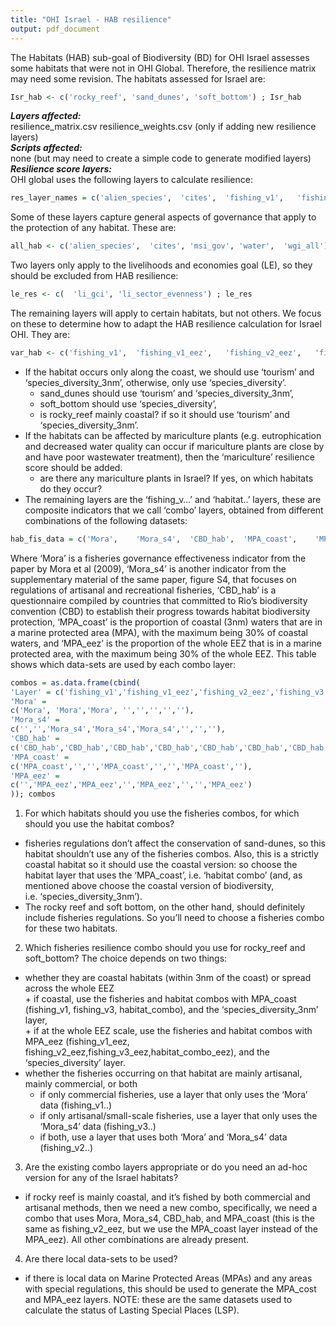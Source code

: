 ```yaml
---
title: "OHI Israel - HAB resilience"
output: pdf_document
---
```


The Habitats (HAB) sub-goal of Biodiversity (BD) for OHI Israel assesses some habitats that were not in OHI Global. Therefore, the resilience matrix may need some revision. The habitats assessed for Israel are:
```r
Isr_hab <- c('rocky_reef', 'sand_dunes', 'soft_bottom') ; Isr_hab 
``` 
***Layers affected:***  
resilience_matrix.csv
resilience_weights.csv (only if adding new resilience layers)   
***Scripts affected:***  
none (but may need to create a simple code to generate modified layers)   
***Resilience score layers:***   
OHI global uses the following layers to calculate resilience:
```r

res_layer_names = c('alien_species',  'cites',	'fishing_v1',	'fishing_v1_eez',	'fishing_v2_eez',	'fishing_v3',	'fishing_v3_eez',	'habitat',	'habitat_combo',	'habitat_combo_eez',	'li_gci',	'li_sector_evenness',	'mariculture',	'msi_gov',	'species_diversity',	'species_diversity_3nm',	'tourism',	'water',	'wgi_all') ; res_layer_names  
``` 
Some of these layers capture general aspects of governance that apply to the protection of any habitat. These are:  
```r
all_hab <- c('alien_species',  'cites', 'msi_gov', 'water',  'wgi_all'); all_hab
``` 
Two layers only apply to the livelihoods and economies goal (LE), so they should be excluded from HAB resilience:
```r
le_res <- c(  'li_gci',	'li_sector_evenness') ; le_res
``` 
The remaining layers will apply to certain habitats, but not others. We focus on these to determine how to adapt the HAB resilience calculation for Israel OHI. They are:
```r
var_hab <- c('fishing_v1',  'fishing_v1_eez',	'fishing_v2_eez',	'fishing_v3',	'fishing_v3_eez',	'habitat',	'habitat_combo',	'habitat_combo_eez','mariculture','species_diversity',	'species_diversity_3nm',	'tourism') ;  var_hab
``` 
* If the habitat occurs only along the coast, we should use 'tourism' and 'species_diversity_3nm', otherwise, only use 'species_diversity'. 
    + sand_dunes should use 'tourism' and 'species_diversity_3nm',
    + soft_bottom should use 'species_diversity',
    + is rocky_reef mainly coastal? if so it should use 'tourism' and 'species_diversity_3nm'.
* If the habitats can be affected by mariculture plants (e.g. eutrophication and decreased water quality can occur if mariculture plants are close by and have poor wastewater treatment), then the 'mariculture' resilience score should be added.
    + are there any mariculture plants in Israel? If yes, on which habitats do they occur?
* The remaining layers are the 'fishing_v...' and 'habitat..' layers, these are composite indicators that we call 'combo' layers, obtained from different combinations of the following datasets:
```r
hab_fis_data = c('Mora',	'Mora_s4',	'CBD_hab',	'MPA_coast',	'MPA_eez') ; hab_fis_data  
```   
Where 'Mora' is a fisheries governance effectiveness indicator from the paper by Mora et al (2009), 'Mora_s4' is another indicator from the supplementary material of the same paper, figure S4, that focuses on regulations of artisanal and recreational fisheries, 'CBD_hab' is a questionnaire compiled by countries that committed to Rio's biodiversity convention (CBD) to establish their progress towards habitat biodiversity protection, 'MPA_coast' is the proportion of coastal (3nm) waters that are in a marine protected area (MPA), with the maximum being 30% of coastal waters, and 'MPA_eez' is the proportion of the whole EEZ that is in a marine protected area, with the maximum being 30% of the whole EEZ. This table shows which data-sets are used by each combo layer: 
```r
combos = as.data.frame(cbind(
'Layer' = c('fishing_v1','fishing_v1_eez','fishing_v2_eez','fishing_v3','fishing_v3_eez', 'habitat','habitat_combo','habitat_combo_eez'),
'Mora' = 
c('Mora', 'Mora','Mora', '','','','',''),
'Mora_s4' = 
c('','','Mora_s4','Mora_s4','Mora_s4','','',''),
'CBD_hab' =
c('CBD_hab','CBD_hab','CBD_hab','CBD_hab','CBD_hab','CBD_hab','CBD_hab','CBD_hab'),
'MPA_coast' =
c('MPA_coast','','','MPA_coast','','','MPA_coast',''),
'MPA_eez' =
c('','MPA_eez','MPA_eez','','MPA_eez','','','MPA_eez')
)); combos

```  
1) For which habitats should you use the fisheries combos, for which should you use the habitat combos?
* fisheries regulations don't affect the conservation of sand-dunes, so this habitat shouldn't use any of the fisheries combos. Also, this is a strictly coastal habitat so it should use the coastal version: so choose the habitat layer that uses the 'MPA_coast', i.e. 'habitat combo' (and, as mentioned above choose the coastal version of biodiversity, i.e. 'species_diversity_3nm').
* The rocky reef and soft bottom, on the other hand, should definitely include fisheries regulations. So you'll need to choose a fisheries combo for these two habitats.
2) Which fisheries resilience combo should you use for rocky_reef and soft_bottom? The choice depends on two things:
* whether they are coastal habitats (within 3nm of the coast) or spread across the whole EEZ     
      + if coastal, use the fisheries and habitat combos with MPA_coast (fishing_v1, fishing_v3, habitat_combo), and the 'species_diversity_3nm' layer,    
      + if at the whole EEZ scale, use the fisheries and habitat combos with MPA_eez (fishing_v1_eez, fishing_v2_eez,fishing_v3_eez,habitat_combo_eez), and the 'species_diversity' layer.
* whether the fisheries occurring on that habitat are mainly artisanal, mainly commercial, or both
    + if only commercial fisheries, use a layer that only uses the 'Mora' data (fishing_v1..)
    + if only artisanal/small-scale fisheries, use a layer that only uses the 'Mora_s4' data (fishing_v3..)
    + if both, use a layer that uses both 'Mora' and 'Mora_s4' data (fishing_v2..)
3) Are the existing combo layers appropriate or do you need an ad-hoc version for any of the Israel habitats? 
* if rocky reef is mainly coastal, and it's fished by both commercial and artisanal methods, then we need a new combo, specifically, we need a combo that uses Mora, Mora_s4, CBD_hab, and MPA_coast (this is the same as fishing_v2_eez, but we use the MPA_coast layer instead of the MPA_eez). All other combinations are already present.
4) Are there local data-sets to be used?
* if there is local data on Marine Protected Areas (MPAs) and any areas with special regulations, this should be used to generate the MPA_cost and MPA_eez layers.   NOTE: these are the same datasets used to calculate the status of Lasting Special Places (LSP).
